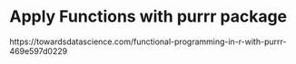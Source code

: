 # Apply Functions with purrr package

https://towardsdatascience.com/functional-programming-in-r-with-purrr-469e597d0229